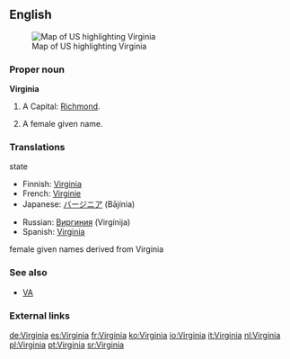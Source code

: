 ==English==
[[Image:Map of USA highlighting Virginia.png|thumb|right|Map of US highlighting Virginia]]

===Proper noun===
'''Virginia'''

#A {{USstate}} Capital: [[Richmond]].
#{{given name|female|from Latin|}} A female given name.

===Translations===
;state
{{top}}
*Finnish: [[#Finnish|Virginia]]
*French: [[Virginie]] {{f}}
*Japanese: [[バージニア]] (Bājínia)
{{mid}}
*Russian: [[Виргиния]] (Virgínija) {{f}}
*Spanish: [[#Spanish|Virginia]] {{f}}
{{bottom}}

;female given names derived from Virginia
{{top}}
{{mid}}
{{bottom}}

===See also===
*[[VA]]

===External links===
{{pedialite}}

[[de:Virginia]]
[[es:Virginia]]
[[fr:Virginia]]
[[ko:Virginia]]
[[io:Virginia]]
[[it:Virginia]]
[[nl:Virginia]]
[[pl:Virginia]]
[[pt:Virginia]]
[[sr:Virginia]]